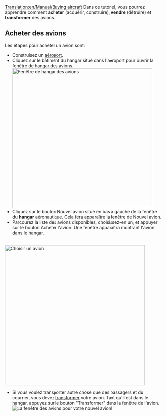 [[Translation:en/Manual/Buying aircraft]]
{{fr/Manual/Tutorial/Tutoriel}}
Dans ce tutoriel, vous pourrez apprendre comment '''acheter''' (acquérir, construire), '''vendre''' (détruire) et '''transformer''' des avions.

== Acheter des avions ==
Les étapes pour acheter un avion sont:
* Construisez un [[fr/Manual/Construction d'aéroports|aéroport]].
* Cliquez sur le bâtiment du hangar situé dans l'aéroport pour ouvrir la fenêtre de hangar des avions.<br/>[[File:en/Manual/Step1aircraft.png|none|thumb|450px|Fenêtre de hangar des avions]]
* Cliquez sur le bouton Nouvel avion situé en bas à gauche de la fenêtre du '''hangar''' aéronautique. Cela fera apparaître la fenêtre de Nouvel avion.
* Parcourez la liste des avions disponibles, choisissez-en un, et appuyer sur le bouton Acheter l'avion. Une fenêtre apparaîtra montrant l'avion dans le hangar.
<br/>[[File:en/Manual/Step3aircraft.png|none|thumb|450px|Choisir un avion]]
* Si vous voulez transporter autre chose que des passagers et du courrier, vous devez [[fr/Manual/Transformation|transformer]] votre avion. Tant qu'il est dans le hangar, appuyez sur le bouton "Transformer" dans la fenêtre de l'avion.<br/>[[File:en/Manual/Step4aircraft.png|none|frame|La fenêtre des avions pour votre nouvel avion!]]